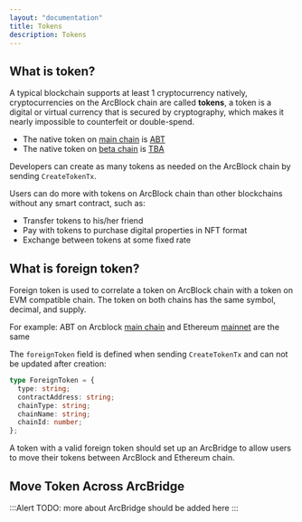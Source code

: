 ```yaml
---
layout: "documentation"
title: Tokens
description: Tokens
---
```


## What is token?

A typical blockchain supports at least 1 cryptocurrency natively, cryptocurrencies on the ArcBlock chain are called **tokens**, a token is a digital or virtual currency that is secured by cryptography, which makes it nearly impossible to counterfeit or double-spend.

- The native token on [main chain](https://main.abtnetwork.io) is [ABT](https://main.abtnetwork.io/explorer/tokens/z35nNRvYxBoHitx9yZ5ATS88psfShzPPBLxYD/txs)
- The native token on [beta chain](https://beta.abtnetwork.io) is [TBA](https://beta.abtnetwork.io/explorer/tokens/z35n6UoHSi9MED4uaQy6ozFgKPaZj2UKrurBG/txs)

Developers can create as many tokens as needed on the ArcBlock chain by sending `CreateTokenTx`.

Users can do more with tokens on ArcBlock chain than other blockchains without any smart contract, such as:

- Transfer tokens to his/her friend
- Pay with tokens to purchase digital properties in NFT format
- Exchange between tokens at some fixed rate

## What is foreign token?

Foreign token is used to correlate a token on ArcBlock chain with a token on EVM compatible chain. The token on both chains has the same symbol, decimal, and supply.

For example: ABT on Arcblock [main chain](https://main.abtnetwork.io/explorer/tokens/z35nNRvYxBoHitx9yZ5ATS88psfShzPPBLxYD/txs) and Ethereum [mainnet](https://etherscan.io/address/0xb98d4c97425d9908e66e53a6fdf673acca0be986) are the same

The `foreignToken` field is defined when sending `CreateTokenTx` and can not be updated after creation:

```typescript
type ForeignToken = {
  type: string;
  contractAddress: string;
  chainType: string;
  chainName: string;
  chainId: number;
};
```

A token with a valid foreign token should set up an ArcBridge to allow users to move their tokens between ArcBlock and Ethereum chain.

## Move Token Across ArcBridge

:::Alert
TODO: more about ArcBridge should be added here
:::

